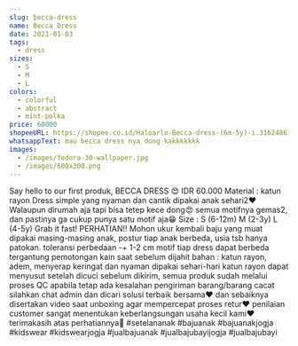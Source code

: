 ```yaml
---
slug: becca-dress
name: Becca Dress
date: 2021-01-03
tags:
  - dress
sizes:
  - S
  - M
  - L
colors:
  - colorful
  - abstract
  - mint-polka
price: 60000
shopeeURL: https://shopee.co.id/Haloarlo-Becca-dress-(6m-5y)-i.316248616.7170220893
whatsappText: mau becca dress nya dong kakkkkkkk
images:
  - /images/fedora-30-wallpaper.jpg
  - /images/600x300.png
---
```

Say hello to our first produk, BECCA DRESS 😍 IDR 60.000 Material : katun rayon Dress simple yang nyaman dan cantik dipakai anak sehari2❤ Walaupun dirumah aja tapi bisa tetep kece dong😍 semua motifnya gemas2, dan pastinya ga cukup punya satu motif aja😁 Size : S (6-12m) M (2-3y) L (4-5y) Grab it fast! PERHATIAN!! Mohon ukur kembali baju yang muat dipakai masing-masing anak, postur tiap anak berbeda, usia tsb hanya patokan. toleransi perbedaan -+ 1-2 cm motif tiap dress dapat berbeda tergantung pemotongan kain saat sebelum dijahit bahan : katun rayon, adem, menyerap keringat dan nyaman dipakai sehari-hari katun rayon dapat menyusut setelah dicuci sebelum dikirim, semua produk sudah melalui proses QC apabila tetap ada kesalahan pengiriman barang/barang cacat silahkan chat admin dan dicari solusi terbaik bersama❤ dan sebaiknya disertakan video saat unboxing agar mempercepat proses retur❤ penilaian customer sangat menentukan keberlangsungan usaha kecil kami❤ terimakasih atas perhatiannya🥰 #setelananak #bajuanak #bajuanakjogja #kidswear #kidswearjogja #jualbajuanak #jualbajubayijogja #jualbajubayi